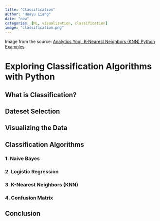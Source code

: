 ```yaml
---
title: "Classification"
author: "Huayu Liang"
date: "now"
categories: [ML, visualization, classification]
image: "classification.png"
---
```


Image from the source: [Analytics Yogi: K-Nearest Neighbors (KNN) Python Examples](https://vitalflux.com/k-nearest-neighbors-explained-with-python-examples/)

# Exploring Classification Algorithms with Python

## What is Classification? 

## Dateset Selection

## Visualizing the Data

## Classification Algorithms

### 1. Naive Bayes

### 2. Logistic Regression

### 3. **K-Nearest Neighbors (KNN)**

### 4. Confusion Matrix

## Conclusion
